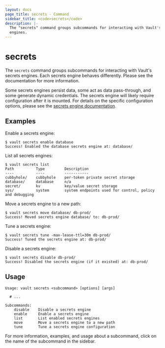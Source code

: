 ```yaml
---
layout: docs
page_title: secrets - Command
sidebar_title: <code>secrets</code>
description: |-
  The "secrets" command groups subcommands for interacting with Vault's secrets
  engines.
---
```


# secrets

The `secrets` command groups subcommands for interacting with Vault's secrets
engines. Each secrets engine behaves differently. Please see the documentation
for more information.

Some secrets engines persist data, some act as data pass-through, and some
generate dynamic credentials. The secrets engine will likely require
configuration after it is mounted. For details on the specific configuration
options, please see the [secrets engine
documentation](/vault/docs/secrets).

## Examples

Enable a secrets engine:

```text
$ vault secrets enable database
Success! Enabled the database secrets engine at: database/
```

List all secrets engines:

```text
$ vault secrets list
Path          Type         Description
----          ----         -----------
cubbyhole/    cubbyhole    per-token private secret storage
database/     database     n/a
secret/       kv           key/value secret storage
sys/          system       system endpoints used for control, policy and debugging
```

Move a secrets engine to a new path:

```text
$ vault secrets move database/ db-prod/
Success! Moved secrets engine database/ to: db-prod/
```

Tune a secrets engine:

```text
$ vault secrets tune -max-lease-ttl=30m db-prod/
Success! Tuned the secrets engine at: db-prod/
```

Disable a secrets engine:

```text
$ vault secrets disable db-prod/
Success! Disabled the secrets engine (if it existed) at: db-prod/
```

## Usage

```text
Usage: vault secrets <subcommand> [options] [args]

  # ...

Subcommands:
    disable    Disable a secrets engine
    enable     Enable a secrets engine
    list       List enabled secrets engines
    move       Move a secrets engine to a new path
    tune       Tune a secrets engine configuration
```

For more information, examples, and usage about a subcommand, click on the name
of the subcommand in the sidebar.
